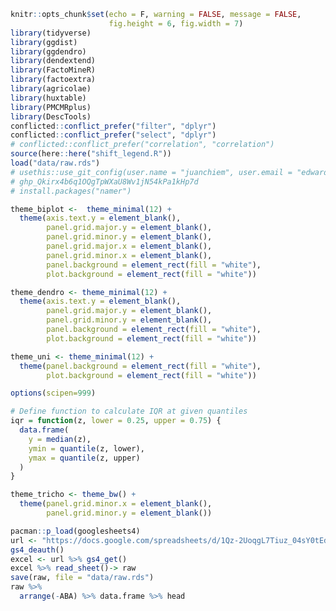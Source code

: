 ```r
knitr::opts_chunk$set(echo = F, warning = FALSE, message = FALSE, 
                      fig.height = 6, fig.width = 7)
library(tidyverse) 
library(ggdist) 
library(ggdendro) 
library(dendextend) 
library(FactoMineR) 
library(factoextra) 
library(agricolae) 
library(huxtable) 
library(PMCMRplus)
library(DescTools)
conflicted::conflict_prefer("filter", "dplyr")
conflicted::conflict_prefer("select", "dplyr")
# conflicted::conflict_prefer("correlation", "correlation")
source(here::here("shift_legend.R"))
load("data/raw.rds")
# usethis::use_git_config(user.name = "juanchiem", user.email = "edwardsmolina@gmail.com")
# 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
# install.packages("namer")

theme_biplot <-  theme_minimal(12) +
  theme(axis.text.y = element_blank(),
        panel.grid.major.y = element_blank(),
        panel.grid.minor.y = element_blank(),
        panel.grid.major.x = element_blank(), 
        panel.grid.minor.x = element_blank(), 
        panel.background = element_rect(fill = "white"),
        plot.background = element_rect(fill = "white"))

theme_dendro <- theme_minimal(12) + 
  theme(axis.text.y = element_blank(),
        panel.grid.major.y = element_blank(),
        panel.grid.minor.y = element_blank(), 
        panel.background = element_rect(fill = "white"),
        plot.background = element_rect(fill = "white"))

theme_uni <- theme_minimal(12) + 
  theme(panel.background = element_rect(fill = "white"),
        plot.background = element_rect(fill = "white"))

options(scipen=999)

# Define function to calculate IQR at given quantiles
iqr = function(z, lower = 0.25, upper = 0.75) {
  data.frame(
    y = median(z),
    ymin = quantile(z, lower),
    ymax = quantile(z, upper)
  )
}

theme_tricho <- theme_bw() +
  theme(panel.grid.minor.x = element_blank(),
        panel.grid.minor.y = element_blank())
```


```r
pacman::p_load(googlesheets4)
url <- "https://docs.google.com/spreadsheets/d/1Qz-2UoqgL7Tiuz_04sY0tEdMdLqAzqr7QOg2Gg9jK_c/edit?usp=sharing" 
gs4_deauth()
excel <- url %>% gs4_get()
excel %>% read_sheet()-> raw  
save(raw, file = "data/raw.rds")
raw %>% 
  arrange(-ABA) %>% data.frame %>% head
```

